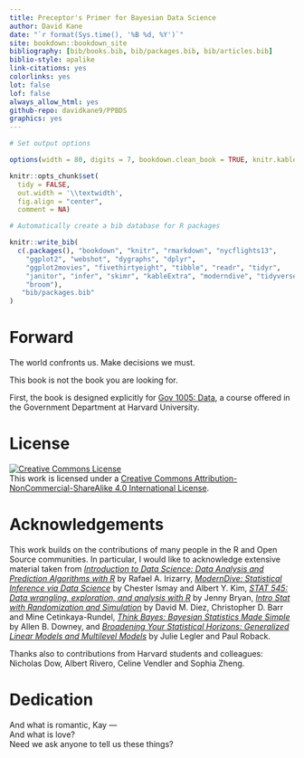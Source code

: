 ```yaml
--- 
title: Preceptor's Primer for Bayesian Data Science
author: David Kane
date: "`r format(Sys.time(), '%B %d, %Y')`"
site: bookdown::bookdown_site
bibliography: [bib/books.bib, bib/packages.bib, bib/articles.bib]
biblio-style: apalike
link-citations: yes
colorlinks: yes
lot: false
lof: false
always_allow_html: yes
github-repo: davidkane9/PPBDS
graphics: yes
---
```



```r

# Set output options

options(width = 80, digits = 7, bookdown.clean_book = TRUE, knitr.kable.NA = 'NA')

knitr::opts_chunk$set(
  tidy = FALSE, 
  out.width = '\\textwidth', 
  fig.align = "center", 
  comment = NA) 

# Automatically create a bib database for R packages

knitr::write_bib(
  c(.packages(), "bookdown", "knitr", "rmarkdown", "nycflights13",
    "ggplot2", "webshot", "dygraphs", "dplyr",
    "ggplot2movies", "fivethirtyeight", "tibble", "readr", "tidyr",
    "janitor", "infer", "skimr", "kableExtra", "moderndive", "tidyverse",
    "broom"),
   "bib/packages.bib"
)


```



# Forward {-}

The world confronts us. Make decisions we must.

This book is not the book you are looking for.

First, the book is designed explicitly for [Gov 1005: Data](https://www.davidkane.info/files/gov_1005.html), a course offered in the Government Department at Harvard University. 

# License {-}

<a rel="license" href="http://creativecommons.org/licenses/by-nc-sa/4.0/"><img alt="Creative Commons License" style="border-width:0" src="https://i.creativecommons.org/l/by-nc-sa/4.0/88x31.png" /></a><br />This work is licensed under a <a rel="license" href="http://creativecommons.org/licenses/by-nc-sa/4.0/">Creative Commons Attribution-NonCommercial-ShareAlike 4.0 International License</a>.


# Acknowledgements {-}

This work builds on the contributions of many people in the R and Open Source communities. In particular, I would like to acknowledge extensive material taken from *[Introduction to Data Science: Data Analysis and Prediction Algorithms with R](https://rafalab.github.io/dsbook/)* by Rafael A. Irizarry, *[ModernDive: Statistical Inference via Data Science](https://moderndive.com/)* by Chester Ismay and Albert Y. Kim,
 *[STAT 545: Data wrangling, exploration, and analysis with R](https://stat545.com/)* by Jenny Bryan, *[Intro Stat with Randomization and Simulation](https://www.openintro.org/stat/textbook.php?stat_book=isrs)* by David M. Diez, Christopher D. Barr and Mine Cetinkaya-Rundel, *[Think Bayes: Bayesian Statistics Made Simple](https://greenteapress.com/wp/think-bayes/)* by Allen B. Downey, and *[Broadening Your Statistical Horizons: Generalized Linear Models and Multilevel Models](https://bookdown.org/roback/bookdown-bysh/)* by Julie Legler and Paul Roback.  
 
Thanks also to contributions from Harvard students and colleagues: Nicholas Dow, Albert Rivero, Celine Vendler and Sophia Zheng.  

# Dedication {-}

And what is romantic, Kay ---  
And what is love?  
Need we ask anyone to tell us these things?  
